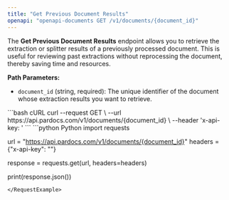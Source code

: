 ```yaml
---
title: "Get Previous Document Results"
openapi: "openapi-documents GET /v1/documents/{document_id}"
---
```


The **Get Previous Document Results** endpoint allows you to retrieve the extraction or splitter results of a previously processed document. This is useful for reviewing past extractions without reprocessing the document, thereby saving time and resources.

**Path Parameters:**

- `document_id` (string, required): The unique identifier of the document whose extraction results you want to retrieve.

<RequestExample>
```bash cURL
curl --request GET \
  --url https://api.pardocs.com/v1/documents/{document_id} \
  --header 'x-api-key: <api-key>'
```
```python Python
import requests

url = "https://api.pardocs.com/v1/documents/{document_id}"
headers = {"x-api-key": "<api-key>"}

response = requests.get(url, headers=headers)

print(response.json())
```
</RequestExample>
